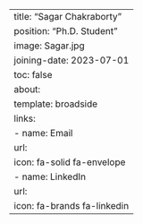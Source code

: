 ---
title: "Sagar Chakraborty"
position: "Ph.D. Student"
image: Sagar.jpg
joining-date: 2023-07-01
toc: false
about:
  template: broadside
links:
  - name: Email
    url:
    icon: fa-solid fa-envelope
  - name: LinkedIn
    url: 
    icon: fa-brands fa-linkedin
---